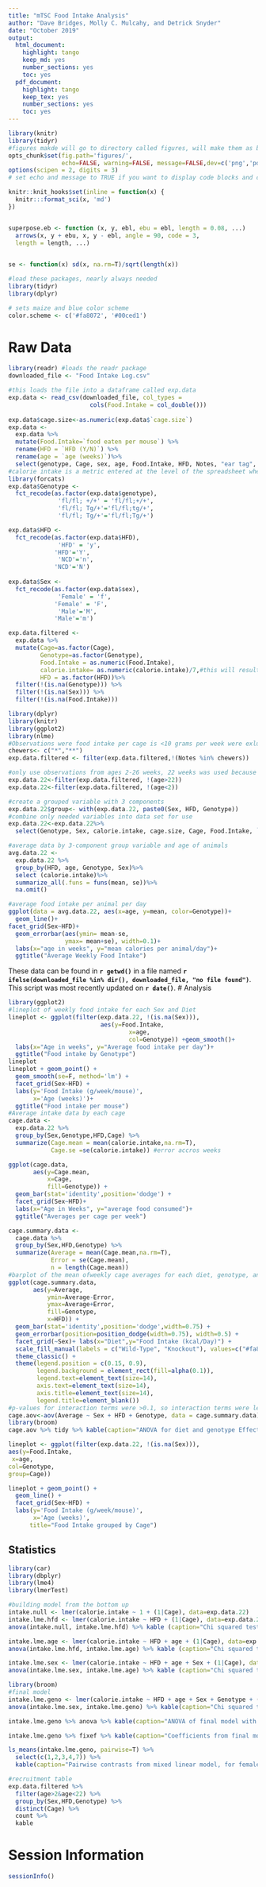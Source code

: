 ```yaml
---
title: "mTSC Food Intake Analysis"
author: "Dave Bridges, Molly C. Mulcahy, and Detrick Snyder"
date: "October 2019"
output:
  html_document:
    highlight: tango
    keep_md: yes
    number_sections: yes
    toc: yes
  pdf_document:
    highlight: tango
    keep_tex: yes
    number_sections: yes
    toc: yes
---
```


```r
library(knitr)
library(tidyr)
#figures makde will go to directory called figures, will make them as both png and pdf files 
opts_chunk$set(fig.path='figures/',
               echo=FALSE, warning=FALSE, message=FALSE,dev=c('png','pdf'))
options(scipen = 2, digits = 3)
# set echo and message to TRUE if you want to display code blocks and code output respectively

knitr::knit_hooks$set(inline = function(x) {
  knitr:::format_sci(x, 'md')
})


superpose.eb <- function (x, y, ebl, ebu = ebl, length = 0.08, ...)
  arrows(x, y + ebu, x, y - ebl, angle = 90, code = 3,
  length = length, ...)

  
se <- function(x) sd(x, na.rm=T)/sqrt(length(x))

#load these packages, nearly always needed
library(tidyr)
library(dplyr)

# sets maize and blue color scheme
color.scheme <- c('#fa8072', '#00ced1')
```


# Raw Data

```r
library(readr) #loads the readr package
downloaded_file <- "Food Intake Log.csv"

#this loads the file into a dataframe called exp.data 
exp.data <- read_csv(downloaded_file, col_types = 
                       cols(Food.Intake = col_double()))
                      
exp.data$cage.size<-as.numeric(exp.data$`cage.size`)
exp.data <-
  exp.data %>%
  mutate(Food.Intake=`food eaten per mouse`) %>%
  rename(HFD = `HFD (Y/N)`) %>%
  rename(age = `age (weeks)`)%>%
  select(genotype, Cage, sex, age, Food.Intake, HFD, Notes, "ear tag", "calorie.intake", cage.size)
#calorie intake is a metric entered at the level of the spreadsheet where the calories eaten per cage is divided by the number of animals in each cage and multiplied by the utilizable energy in each diet (HFD= 4.73 kcal/g, NCD=2.91 kcal/g).
library(forcats)
exp.data$Genotype <- 
  fct_recode(as.factor(exp.data$genotype), 
              'fl/fl; +/+' = 'fl/fl;+/+',
              'fl/fl; Tg/+'='fl/fl;tg/+',
              'fl/fl; Tg/+'='fl/fl;Tg/+')

exp.data$HFD <- 
  fct_recode(as.factor(exp.data$HFD), 
              'HFD' = 'y',
             'HFD'='Y',
              'NCD'='n',
             'NCD'='N')
 
exp.data$Sex <- 
  fct_recode(as.factor(exp.data$sex), 
              'Female' = 'f',
             'Female' = 'F',
              'Male'='M',
             'Male'='m')

exp.data.filtered <- 
  exp.data %>% 
  mutate(Cage=as.factor(Cage),
         Genotype=as.factor(Genotype),
         Food.Intake = as.numeric(Food.Intake),
         calorie.intake= as.numeric(calorie.intake)/7,#this will result in food intake being an average daily metric
         HFD = as.factor(HFD))%>%
  filter(!(is.na(Genotype))) %>%
  filter(!(is.na(Sex))) %>%
  filter(!(is.na(Food.Intake)))
```


```r
library(dplyr)
library(knitr)
library(ggplot2)
library(nlme) 
#Observations were food intake per cage is <10 grams per week were exluded as it indicated that animal technicians have added food without the lab's knowlegde. Food intake >60 grams per week were noted to have either minor '*' or major'**'food shredding during measurement of food data. These were excluded for making food intake artificially much higher than what was consumed. 
chewers<- c("*","**")
exp.data.filtered <- filter(exp.data.filtered,!(Notes %in% chewers))

#only use observations from ages 2-26 weeks, 22 weeks was used because compared to 12,16, and 25 weeks, this provided the clearest figures of patterns for food intake
exp.data.22<-filter(exp.data.filtered, !(age>22))
exp.data.22<-filter(exp.data.filtered, !(age<2))

#create a grouped variable with 3 components
exp.data.22$group<- with(exp.data.22, paste0(Sex, HFD, Genotype))
#combine only needed variables into data set for use
exp.data.22<-exp.data.22%>%
  select(Genotype, Sex, calorie.intake, cage.size, Cage, Food.Intake, `ear tag`, age, HFD, group)

#average data by 3-component group variable and age of animals
avg.data.22 <-
  exp.data.22 %>%
  group_by(HFD, age, Genotype, Sex)%>%
  select (calorie.intake)%>%
  summarize_all(.funs = funs(mean, se))%>%
  na.omit()
```

```r
#average food intake per animal per day
ggplot(data = avg.data.22, aes(x=age, y=mean, color=Genotype))+
  geom_line()+
facet_grid(Sex~HFD)+
  geom_errorbar(aes(ymin= mean-se,
                ymax= mean+se), width=0.1)+
  labs(x="age in weeks", y="mean calories per animal/day")+
  ggtitle("Average Weekly Food Intake")
```
These data can be found in **`r getwd()`** in a file named **`r ifelse(downloaded_file %in% dir(), downloaded_file, "no file found")`**.  This script was most recently updated on **`r date()`**.
# Analysis

```r
library(ggplot2)
#lineplot of weekly food intake for each Sex and Diet
lineplot <- ggplot(filter(exp.data.22, !(is.na(Sex))), 
                          aes(y=Food.Intake,
                                  x=age,
                                  col=Genotype)) +geom_smooth()+
  labs(x="Age in weeks", y="Average food intake per day")+
  ggtitle("Food intake by Genotype")
lineplot
lineplot + geom_point() +
  geom_smooth(se=F, method='lm') +
  facet_grid(Sex~HFD) +
  labs(y='Food Intake (g/week/mouse)',
       x='Age (weeks)')+
  ggtitle("Food intake per mouse")
#Average intake data by each cage
cage.data <-
  exp.data.22 %>%
  group_by(Sex,Genotype,HFD,Cage) %>%
  summarize(Cage.mean = mean(calorie.intake,na.rm=T),
            Cage.se =se(calorie.intake)) #error accros weeks

ggplot(cage.data,
       aes(y=Cage.mean,
           x=Cage,
           fill=Genotype)) +
  geom_bar(stat='identity',position='dodge') +
  facet_grid(Sex~HFD)+
  labs(x="Age in Weeks", y="average food consumed")+
  ggtitle("Averages per cage per week")

cage.summary.data <-
  cage.data %>%
  group_by(Sex,HFD,Genotype) %>%
  summarize(Average = mean(Cage.mean,na.rm=T),
            Error = se(Cage.mean),
            n = length(Cage.mean))
#barplot of the mean ofweekly cage averages for each diet, genotype, and sex 
ggplot(cage.summary.data,
       aes(y=Average,
           ymin=Average-Error,
           ymax=Average+Error,
           fill=Genotype,
           x=HFD)) +
  geom_bar(stat='identity',position='dodge',width=0.75) +
  geom_errorbar(position=position_dodge(width=0.75), width=0.5) +
  facet_grid(~Sex)+ labs(x="Diet",y="Food Intake (kcal/Day)") +
  scale_fill_manual(labels = c("Wild-Type", "Knockout"), values=c("#fa8072","#00ced1")) +
  theme_classic() +
  theme(legend.position = c(0.15, 0.9),
        legend.background = element_rect(fill=alpha(0.1)),
        legend.text=element_text(size=14),
        axis.text=element_text(size=14),
        axis.title=element_text(size=14),
        legend.title=element_blank())
#p-values for interaction terms were >0.1, so interaction terms were left out of final analysis
cage.aov<-aov(Average ~ Sex + HFD + Genotype, data = cage.summary.data)
library(broom)
cage.aov %>% tidy %>% kable(caption="ANOVA for diet and genotype Effects on averaged food intake")

```



```r
lineplot <- ggplot(filter(exp.data.22, !(is.na(Sex))),
aes(y=Food.Intake,
 x=age,
col=Genotype,
group=Cage))

lineplot + geom_point() +
  geom_line() +
  facet_grid(Sex~HFD) +
  labs(y='Food Intake (g/week/mouse)',
       x='Age (weeks)',
      title="Food Intake grouped by Cage")
```




## Statistics

```r
library(car)
library(dbplyr)
library(lme4)
library(lmerTest)

#building model from the bottom up
intake.null <- lmer(calorie.intake ~ 1 + (1|Cage), data=exp.data.22)
intake.lme.hfd <- lmer(calorie.intake ~ HFD + (1|Cage), data=exp.data.22)
anova(intake.null, intake.lme.hfd) %>% kable (caption="Chi squared test comparing a model with and without diet as a covariate") #Diet assignment will be included in final model

intake.lme.age <- lmer(calorie.intake ~ HFD + age + (1|Cage), data=exp.data.22)
anova(intake.lme.hfd, intake.lme.age) %>% kable (caption="Chi squared test comparing a model with age and HFD to a model with HFD") #age will be inlcuded in final model 

intake.lme.sex <- lmer(calorie.intake ~ HFD + age + Sex + (1|Cage), data=exp.data.22) 
anova(intake.lme.sex, intake.lme.age) %>% kable (caption="Chi squared test comparing a model with age and HFD those and sex as a covariate") #Although sex isn't significant, it will be included in the final model, as it was part of the research question

library(broom)
#final model
intake.lme.geno <- lmer(calorie.intake ~ HFD + age + Sex + Genotype + (1|Cage), data=exp.data.22) 
anova(intake.lme.sex, intake.lme.geno) %>% kable(caption="Chi squared test for effect of genotype in a model with age, diet and sex as covariates.  This is the final model used.")

intake.lme.geno %>% anova %>% kable(caption="ANOVA of final model with coefficient p-values") #Statistical significance of the final model

intake.lme.geno %>% fixef %>% kable(caption="Coefficients from final model") #generates the effect estimates of the full model

ls_means(intake.lme.geno, pairwise=T) %>% 
  select(c(1,2,3,4,7)) %>% 
  kable(caption="Pairwise contrasts from mixed linear model, for females on NCD.  The random effect is the cage.",row.names=F)
```

```r
#recruitment table
exp.data.filtered %>% 
  filter(age>2&age<22) %>%
  group_by(Sex,HFD,Genotype) %>%
  distinct(Cage) %>%
  count %>%
  kable
```


# Session Information

```r
sessionInfo()
```